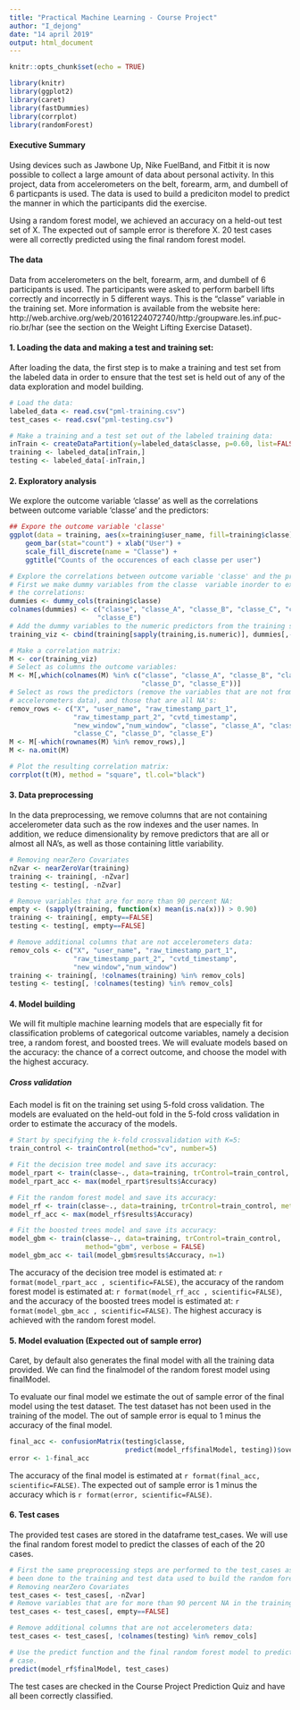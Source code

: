 ```yaml
---
title: "Practical Machine Learning - Course Project"
author: "I_dejong"
date: "14 april 2019"
output: html_document
---
```


```r
knitr::opts_chunk$set(echo = TRUE)

library(knitr)
library(ggplot2)
library(caret)
library(fastDummies)
library(corrplot)
library(randomForest)
```


#### Executive Summary
Using devices such as Jawbone Up, Nike FuelBand, and Fitbit it is now possible to collect a large amount of data about personal activity. In this project, data from accelerometers on the belt, forearm, arm, and dumbell of 6 particpants is used. The data is used to build a prediciton model to predict the manner in which the participants did the exercise. 

Using a random forest model, we achieved an accuracy on a held-out test set of X. The expected out of sample error is therefore X.
20 test cases were all correctly predicted using the final random forest model.


#### The data
Data from accelerometers on the belt, forearm, arm, and dumbell of 6 participants is used. The participants were asked to perform barbell lifts correctly and incorrectly in 5 different ways. This is the "classe" variable in the training set. More information is available from the website here: http://web.archive.org/web/20161224072740/http:/groupware.les.inf.puc-rio.br/har (see the section on the Weight Lifting Exercise Dataset).


#### 1. Loading the data and making a test and training set:
After loading the data, the first step is to make a training and test set from the labeled data in order to ensure that the test set is held out of any of the data exploration and model building.
```r
# Load the data:
labeled_data <- read.csv("pml-training.csv")
test_cases <- read.csv("pml-testing.csv")

# Make a training and a test set out of the labeled training data:
inTrain <- createDataPartition(y=labeled_data$classe, p=0.60, list=FALSE)
training <- labeled_data[inTrain,]
testing <- labeled_data[-inTrain,]
```


#### 2. Exploratory analysis
We explore the outcome variable 'classe' as well as the correlations between outcome variable 'classe' and the predictors: 
```r
## Expore the outcome variable 'classe'
ggplot(data = training, aes(x=training$user_name, fill=training$classe)) + 
    geom_bar(stat="count") + xlab("User") + 
    scale_fill_discrete(name = "Classe") +
    ggtitle("Counts of the occurences of each classe per user")
```

```r
# Explore the correlations between outcome variable 'classe' and the predictors:
# First we make dummy variables from the classe  variable inorder to explore
# the correlations:
dummies <- dummy_cols(training$classe)
colnames(dummies) <- c("classe", "classe_A", "classe_B", "classe_C", "classe_D", 
                      "classe_E")
# Add the dummy variables to the numeric predictors from the training set:
training_viz <- cbind(training[sapply(training,is.numeric)], dummies[,-1])

# Make a correlation matrix:
M <- cor(training_viz)
# Select as columns the outcome variables:
M <- M[,which(colnames(M) %in% c("classe", "classe_A", "classe_B", "classe_C", 
                                 "classe_D", "classe_E"))]
# Select as rows the predictors (remove the variables that are not from the 
# accelerometers data), and those that are all NA's:
remov_rows <- c("X", "user_name", "raw_timestamp_part_1", 
                "raw_timestamp_part_2", "cvtd_timestamp", 
                "new_window","num_window", "classe", "classe_A", "classe_B", 
                "classe_C", "classe_D", "classe_E")
M <- M[-which(rownames(M) %in% remov_rows),]
M <- na.omit(M)

# Plot the resulting correlation matrix:
corrplot(t(M), method = "square", tl.col="black")
```


#### 3. Data preprocessing
In the data preprocessing, we remove columns that are not containing accelerometer data such as the row indexes and the user names. In addition, we reduce dimensionality by remove predictors that are all or almost all NA's, as well as those containing little variability. 

```r
# Removing nearZero Covariates
nZvar <- nearZeroVar(training)
training <- training[, -nZvar]
testing <- testing[, -nZvar]

# Remove variables that are for more than 90 percent NA:
empty <- (sapply(training, function(x) mean(is.na(x))) > 0.90)
training <- training[, empty==FALSE]
testing <- testing[, empty==FALSE]

# Remove additional columns that are not accelerometers data:
remov_cols <- c("X", "user_name", "raw_timestamp_part_1", 
                "raw_timestamp_part_2", "cvtd_timestamp", 
                "new_window","num_window")
training <- training[, !colnames(training) %in% remov_cols]
testing <- testing[, !colnames(testing) %in% remov_cols]

```



#### 4. Model building
We will fit multiple machine learning models that are especially fit for classification problems of categorical outcome variables, namely a decision tree, a random forest, and boosted trees. We will evaluate models based on the accuracy: the chance of a correct outcome, and choose the model with the highest accuracy. 

##### Cross validation
Each model is fit on the training set using 5-fold cross validation. The models are evaluated on the held-out fold in the 5-fold cross validation in order to estimate the accuracy of the models.  

```r
# Start by specifying the k-fold crossvalidation with K=5:
train_control <- trainControl(method="cv", number=5)

# Fit the decision tree model and save its accuracy:
model_rpart <- train(classe~., data=training, trControl=train_control, method="rpart")
model_rpart_acc <- max(model_rpart$results$Accuracy)

# Fit the random forest model and save its accuracy:
model_rf <- train(classe~., data=training, trControl=train_control, method="rf")
model_rf_acc <- max(model_rf$results$Accuracy)

# Fit the boosted trees model and save its accuracy:
model_gbm <- train(classe~., data=training, trControl=train_control, 
                   method="gbm", verbose = FALSE)
model_gbm_acc <- tail(model_gbm$results$Accuracy, n=1)

```
The accuracy of the decision tree model is estimated at: `r format(model_rpart_acc , scientific=FALSE)`, the accuracy of the random forest model is estimated at: `r format(model_rf_acc , scientific=FALSE)`, and the accuracy of the boosted trees model is estimated at: `r format(model_gbm_acc , scientific=FALSE)`. The highest accuracy is achieved with the random forest model. 


#### 5. Model evaluation (Expected out of sample error)
Caret, by default also generates the final model with all the training data provided. We can find the finalmodel of the random forest model using finalModel. 

To evaluate our final model we estimate the out of sample error of the final model using the test dataset. The test dataset has not been used in the training of the model. The out of sample error is equal to 1 minus the accuracy of the final model. 

```r
final_acc <- confusionMatrix(testing$classe,
                             predict(model_rf$finalModel, testing))$overall[1]
error <- 1-final_acc
```

The accuracy of the final model is estimated at `r format(final_acc, scientific=FALSE)`. The expected out of sample error is 1 minus the accuracy which is `r format(error, scientific=FALSE)`.


#### 6. Test cases
The provided test cases are stored in the dataframe test_cases. We will use the final random forest model to predict the classes of each of the 20 cases.
```r
# First the same preprocessing steps are performed to the test_cases as has 
# been done to the training and test data used to build the random forest model
# Removing nearZero Covariates
test_cases <- test_cases[, -nZvar]
# Remove variables that are for more than 90 percent NA in the training set:
test_cases <- test_cases[, empty==FALSE]

# Remove additional columns that are not accelerometers data:
test_cases <- test_cases[, !colnames(testing) %in% remov_cols]

# Use the predict function and the final random forest model to predict each 
# case.
predict(model_rf$finalModel, test_cases)
```

The test cases are checked in the Course Project Prediction Quiz and have all been correctly classified. 